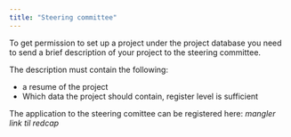 ```yaml
---
title: "Steering committee"
---
```


To get permission to set up a project under the project database you need to send a brief description of your project to the steering committee.

The description must contain the following:

- a resume of the project
- Which data the project should contain, register level is sufficient
  
The application to the steering comittee can be registered here:
*mangler link til redcap*
